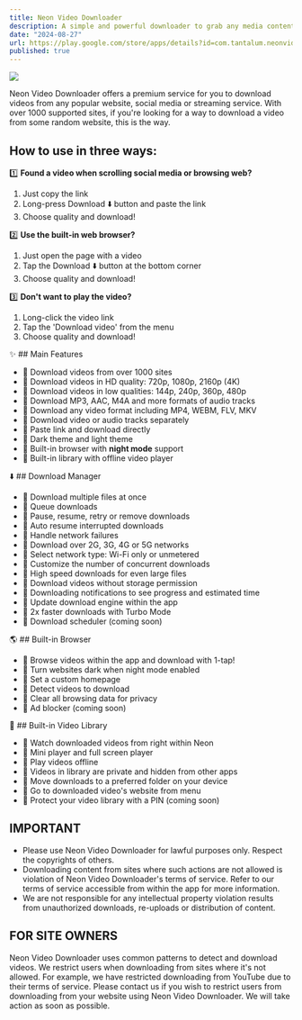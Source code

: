 ```yaml
---
title: Neon Video Downloader
description: A simple and powerful downloader to grab any media content you see!
date: "2024-08-27"
url: https://play.google.com/store/apps/details?id=com.tantalum.neonvideodownloader
published: true
---
```



[![](https://play-lh.googleusercontent.com/7T2sHXynXtUYDBVJyDvyj_tFDu-pjsypdcDAr4yWDRdvOwhmDcPs9hE1M2ksw2Z0D3eJ=w600-h350)](https://play.google.com/store/apps/details?id=com.tantalum.neonvideodownloader)

Neon Video Downloader offers a premium service for you to download videos from any popular website, social media or streaming service. With over 1000 supported sites, if you're looking for a way to download a video from some random website, this is the way.

## How to use in three ways:

1️⃣ **Found a video when scrolling social media or browsing web?**
   1. Just copy the link
   2. Long-press Download ⬇️ button and paste the link
   3. Choose quality and download!

2️⃣ **Use the built-in web browser?**
   1. Just open the page with a video
   2. Tap the Download ⬇️ button at the bottom corner
   3. Choose quality and download!

3️⃣ **Don't want to play the video?**
   1. Long-click the video link
   2. Tap the 'Download video' from the menu
   3. Choose quality and download!

✨ ## Main Features
- 🔹 Download videos from over 1000 sites
- 🔹 Download videos in HD quality: 720p, 1080p, 2160p (4K)
- 🔹 Download videos in low qualities: 144p, 240p, 360p, 480p
- 🔹 Download MP3, AAC, M4A and more formats of audio tracks
- 🔹 Download any video format including MP4, WEBM, FLV, MKV
- 🔹 Download video or audio tracks separately
- 🔹 Paste link and download directly
- 🔹 Dark theme and light theme
- 🔹 Built-in browser with **night mode** support
- 🔹 Built-in library with offline video player

⬇️ ## Download Manager
- 🔸 Download multiple files at once
- 🔸 Queue downloads
- 🔸 Pause, resume, retry or remove downloads
- 🔸 Auto resume interrupted downloads
- 🔸 Handle network failures
- 🔸 Download over 2G, 3G, 4G or 5G networks
- 🔸 Select network type: Wi-Fi only or unmetered
- 🔸 Customize the number of concurrent downloads
- 🔸 High speed downloads for even large files
- 🔸 Download videos without storage permission
- 🔸 Downloading notifications to see progress and estimated time
- 🔸 Update download engine within the app
- 🔸 2x faster downloads with Turbo Mode
- 🔸 Download scheduler (coming soon)

🌎 ## Built-in Browser
- 🔹 Browse videos within the app and download with 1-tap!
- 🔹 Turn websites dark when night mode enabled
- 🔹 Set a custom homepage
- 🔹 Detect videos to download
- 🔹 Clear all browsing data for privacy
- 🔹 Ad blocker (coming soon)

🎥 ## Built-in Video Library
- 🔸 Watch downloaded videos from right within Neon
- 🔸 Mini player and full screen player
- 🔸 Play videos offline
- 🔸 Videos in library are private and hidden from other apps
- 🔸 Move downloads to a preferred folder on your device
- 🔸 Go to downloaded video's website from menu
- 🔸 Protect your video library with a PIN (coming soon)

## IMPORTANT
- Please use Neon Video Downloader for lawful purposes only. Respect the copyrights of others.
- Downloading content from sites where such actions are not allowed is violation of Neon Video Downloader's terms of service. Refer to our terms of service accessible from within the app for more information.
- We are not responsible for any intellectual property violation results from unauthorized downloads, re-uploads or distribution of content.

## FOR SITE OWNERS
Neon Video Downloader uses common patterns to detect and download videos. We restrict users when downloading from sites where it's not allowed. For example, we have restricted downloading from YouTube due to their terms of service.
Please contact us if you wish to restrict users from downloading from your website using Neon Video Downloader. We will take action as soon as possible.
